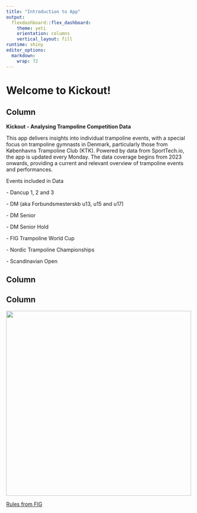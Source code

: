 ```yaml
---
title: "Introduction to App"
output: 
  flexdashboard::flex_dashboard:
    theme: yeti
    orientation: columns
    vertical_layout: fill
runtime: shiny
editor_options:
  markdown:
    wrap: 72
---
```


# Welcome to Kickout!

## Column {data-width="500"}

**Kickout - Analysing Trampoline Competition Data**

This app delivers insights into individual trampoline events, with a
special focus on trampoline gymnasts in Denmark, particularly those from
Københavns Trampoline Club (KTK). Powered by data from SportTech.io, the
app is updated every Monday. The data coverage begins from 2023 onwards,
providing a current and relevant overview of trampoline events and
performances.

Events included in Data

\- Dancup 1, 2 and 3

\- DM (aka Forbundsmesterskb u13, u15 and u17)

\- DM Senior

\- DM Senior Hold

\- FIG Trampoline World Cup

\- Nordic Trampoline Championships

\- Scandinavian Open

## Column {data-width="200"}

## Column {data-width="600"}


<img src="Images/trampoline-2589684135.jpg" width="500"/>


[Rules from FIG](https://www.gymnastics.sport/site/rules/#7)
